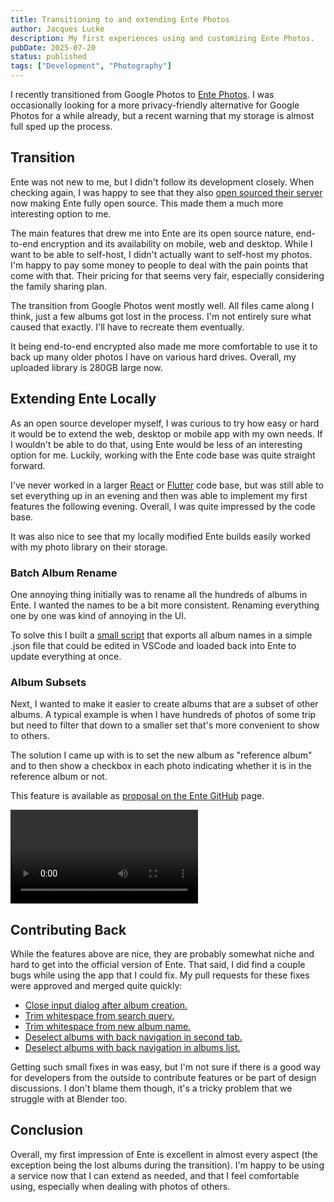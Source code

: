 ```yaml
---
title: Transitioning to and extending Ente Photos
author: Jacques Lucke
description: My first experiences using and customizing Ente Photos.
pubDate: 2025-07-20
status: published
tags: ["Development", "Photography"]
---
```


I recently transitioned from Google Photos to [Ente Photos](https://github.com/ente-io/ente). I was occasionally looking for a more privacy-friendly alternative for Google Photos for a while already, but a recent warning that my storage is almost full sped up the process.

## Transition

Ente was not new to me, but I didn't follow its development closely. When checking again, I was happy to see that they also [open sourced their server](https://ente.io/blog/open-sourcing-our-server/) now making Ente fully open source. This made them a much more interesting option to me.

The main features that drew me into Ente are its open source nature, end-to-end encryption and its availability on mobile, web and desktop. While I want to be able to self-host, I didn't actually want to self-host my photos. I'm happy to pay some money to people to deal with the pain points that come with that. Their pricing for that seems very fair, especially considering the family sharing plan.

The transition from Google Photos went mostly well. All files came along I think, just a few albums got lost in the process. I'm not entirely sure what caused that exactly. I'll have to recreate them eventually.

It being end-to-end encrypted also made me more comfortable to use it to back up many older photos I have on various hard drives. Overall, my uploaded library is 280GB large now.

## Extending Ente Locally

As an open source developer myself, I was curious to try how easy or hard it would be to extend the web, desktop or mobile app with my own needs. If I wouldn't be able to do that, using Ente would be less of an interesting option for me. Luckily, working with the Ente code base was quite straight forward.

I've never worked in a larger [React](https://react.dev/) or [Flutter](https://flutter.dev/) code base, but was still able to set everything up in an evening and then was able to implement my first features the following evening. Overall, I was quite impressed by the code base.

It was also nice to see that my locally modified Ente builds easily worked with my photo library on their storage.

### Batch Album Rename

One annoying thing initially was to rename all the hundreds of albums in Ente. I wanted the names to be a bit more consistent. Renaming everything one by one was kind of annoying in the UI.

To solve this I built a [small script](https://github.com/ente-io/ente/compare/main...JacquesLucke:ente:collection-batch-editing) that exports all album names in a simple .json file that could be edited in VSCode and loaded back into Ente to update everything at once.

### Album Subsets

Next, I wanted to make it easier to create albums that are a subset of other albums. A typical example is when I have hundreds of photos of some trip but need to filter that down to a smaller set that's more convenient to show to others.

The solution I came up with is to set the new album as "reference album" and to then show a checkbox in each photo indicating whether it is in the reference album or not.

This feature is available as [proposal on the Ente GitHub](https://github.com/ente-io/ente/discussions/6122) page.

![Album Subsets Demo](/src/assets/ente/album_subsets.mp4)

## Contributing Back

While the features above are nice, they are probably somewhat niche and hard to get into the official version of Ente. That said, I did find a couple bugs while using the app that I could fix. My pull requests for these fixes were approved and merged quite quickly:

- [Close input dialog after album creation.](https://github.com/ente-io/ente/pull/6148)
- [Trim whitespace from search query.](https://github.com/ente-io/ente/pull/6153)
- [Trim whitespace from new album name.](https://github.com/ente-io/ente/pull/6181)
- [Deselect albums with back navigation in second tab.](https://github.com/ente-io/ente/pull/6182)
- [Deselect albums with back navigation in albums list.](https://github.com/ente-io/ente/pull/6183)

Getting such small fixes in was easy, but I'm not sure if there is a good way for developers from the outside to contribute features or be part of design discussions. I don't blame them though, it's a tricky problem that we struggle with at Blender too.

## Conclusion

Overall, my first impression of Ente is excellent in almost every aspect (the exception being the lost albums during the transition). I'm happy to be using a service now that I can extend as needed, and that I feel comfortable using, especially when dealing with photos of others.
